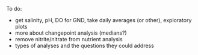 To do:

* get salinity, pH, DO for GND, take daily averages (or other), exploratory plots
* more about changepoint analysis (medians?)
* remove nitrite/nitrate from nutrient analysis
* types of analyses and the questions they could address